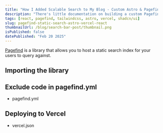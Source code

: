```yaml
---
title: "How I Added Scalable Search to My Blog - Custom Astro & Pagefind Implementation"
description: "There's little documentation on building a custom Pagefind UI for an Astro site — so I figured I'd share my process. In this post, I'll walk you through setting it up, customizing the UI with React, and deploying it to Vercel - plus the challenges I ran into and how I solved them."
tags: [react, pagefind, tailwindcss, astro, vercel, shadcn/ui]
slug: pagefind-static-search-astro-vercel-react
thumbnailUrl: /blog/search-bar-post/thumbnail.png
isPublished: false
datePublished: "Feb 20 2025"
---
```


[Pagefind](https://pagefind.app/) is a library that allows you to host a static search index for your users to query against.

## Importing the library

## Exclude code in pagefind.yml

- pagefind.yml

## Deploying to Vercel

- vercel.json

